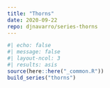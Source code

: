 ```yaml
---
title: "Thorns"
date: 2020-09-22
repo: djnavarro/series-thorns
---
```

  
```r
#| echo: false
#| message: false
#| layout-ncol: 3
#| results: asis
source(here::here("_common.R"))
build_series("thorns")
```
